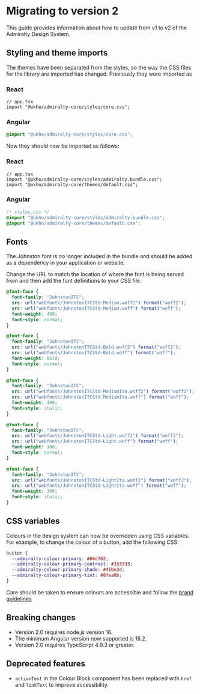 # Migrating to version 2

This guide provides information about how to update from v1 to v2 of the Admiralty Design System.

## Styling and theme imports

The themes have been separated from the styles, so the way the CSS files for the library are imported has changed. Previously they were imported as

### React

```tsx
// app.tsx
import "@ukho/admiralty-core/styles/core.css";
```

### Angular

```css
@import "@ukho/admiralty-core/styles/core.css";
```

Now they should now be imported as follows:

### React

```tsx
// app.tsx
import "@ukho/admiralty-core/styles/admiralty.bundle.css";
import "@ukho/admiralty-core/themes/default.css";
```

### Angular

```css
/* styles.css */
@import "@ukho/admiralty-core/styles/admiralty.bundle.css";
@import "@ukho/admiralty-core/themes/default.css";
```

## Fonts

The Johnston font is no longer included in the bundle and should be added as a dependency in your application or website.

Change the URL to match the location of where the font is being served from and then add the font definitions to your CSS file.

```css
@font-face {
  font-family: "JohnstonITC";
  src: url("webfonts/JohnstonITCStd-Medium.woff2") format("woff2");
  src: url("webfonts/JohnstonITCStd-Medium.woff") format("woff");
  font-weight: 400;
  font-style: normal;
}

@font-face {
  font-family: "JohnstonITC";
  src: url("webfonts/JohnstonITCStd-Bold.woff2") format("woff2");
  src: url("webfonts/JohnstonITCStd-Bold.woff") format("woff");
  font-weight: bold;
  font-style: normal;
}

@font-face {
  font-family: "JohnstonITC";
  src: url("webfonts/JohnstonITCStd-MediumIta.woff2") format("woff2");
  src: url("webfonts/JohnstonITCStd-MediumIta.woff") format("woff");
  font-weight: 400;
  font-style: italic;
}

@font-face {
  font-family: "JohnstonITC";
  src: url("webfonts/JohnstonITCStd-Light.woff2") format("woff2");
  src: url("webfonts/JohnstonITCStd-Light.woff") format("woff");
  font-weight: 300;
  font-style: normal;
}

@font-face {
  font-family: "JohnstonITC";
  src: url("webfonts/JohnstonITCStd-LightIta.woff2") format("woff2");
  src: url("webfonts/JohnstonITCStd-LightIta.woff") format("woff");
  font-weight: 300;
  font-style: italic;
}
```

## CSS variables

Colours in the design system can now be overridden using CSS variables. For example, to change the colour of a button, add the following CSS:

```css
button {
  --admiralty-colour-primary: #66d762;
  --admiralty-colour-primary-contrast: #333333;
  --admiralty-colour-primary-shade: #41be3d;
  --admiralty-colour-primary-tint: #8fea8b;
}
```

Care should be taken to ensure colours are accessible and follow the [brand guidelines](https://designsystem.admiralty.co.uk/brand-guide/colour)

## Breaking changes

- Version 2.0 requires node.js version 16.
- The minimum Angular version now supported is 16.2.
- Version 2.0 requires TypeScript 4.9.3 or greater.

## Deprecated features

- `actionText` in the Colour Block component has been replaced with `href` and `linkText` to improve accessibility.

